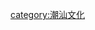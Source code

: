 {{Navbox
|name = 潮州茶經
|title =[[翁輝東]]《[[潮州茶經]]》所錄[[工夫茶器]]
|state = collapsed
|bodyclass=hlist
|group1=
|list1=
*[[茶壺]]
*{{link-en|蓋甌|Gaiwan}}
*[[茶盞|茶杯]]
*[[茶洗]]
*[[茶盤]]
*[[茶墊]]
*[[水瓶]]
*[[水鉢]]
*[[龍缸]]
*{{link-ja|風爐|涼炉|紅泥火爐}}
*{{link-ja|砂銚|ボーフラ|砂銚}}
*[[羽扇]]
*{{link-ja|銅箸|火箸}}
*{{link-yue|茶罐|茶葉罌}}
*{{link-ja|茶巾|茶巾}}
*[[竹箸]]
*[[茶桌]]
*{{link-ja|茶擔|提籃}}
}}
[[category:潮汕文化]]